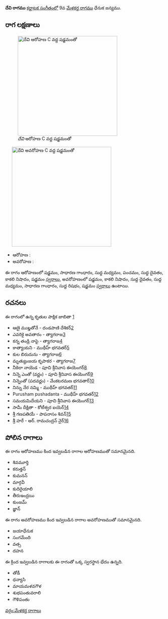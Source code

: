 {{Infobox ragam
	| name          	= దేవి
	| synonym	    	= 
	| mela          	= 
	| chakra        	= 
	| janaka        	= 
	| type          	= షడవ
	| arohanam      	= {{svaraC|S|G2|M1|P|D1|N3|S'}} 
	| avarohanam    	= {{svaraC|S'|N3|D1|M1|G2|R1|S}}
	| jeeva         	=
	| chhaya        	=
	| nyasa         	=
	| vishesha      	= 
	| equivalent  		= 
}}
{{కర్ణాటక సంగీత రాగాలు}}
'''దేవి రాగము''' [[కర్ణాటక సంగీతం]]లో 9వ [[మేళకర్త రాగము]] ధేనుక జన్యము. 


==రాగ లక్షణాలు==
[[Image:devi_ar_kb2wiki.png|thumb|right|316px|''దేవి'' ఆరోహణ C వద్ద షడ్జమంతో]]
	[[Image:devi_av_kb2wiki.png|thumb|right|316px|''దేవి'' అవరోహణ C వద్ద షడ్జమంతో]]

* ఆరోహణ : {{svaraC|S|G2|M1|P|D1|N3|S'}} 
* అవరోహణ : {{svaraC|S'|N3|D1|M1|G2|R1|S}}

ఈ రాగం ఆరోహణంలో షడ్జమం, సాధారణ  గాంధారం, సుద్ద మధ్యమం, పంచమం, సుద్ద దైవతం, కాకలి  నిషాదం, షడ్జమం [[స్వరాలు]], అవరోహణంలో షడ్జమం, కాకలి  నిషాదం, సుద్ద దైవతం, సుద్ద మధ్యమం, సాధారణ  గాంధారం, సుద్ద  రిషభం, షడ్జమం [[స్వరాలు]] ఉంటాయి.

==రచనలు==
ఈ రాగంలో ఉన్న కృతుల పాక్షిక జాబితా [https://github.com/ssrihari/ragavardhini/blob/master/ragas/kritis.psv]
* ఆణై ముఖ్తతోనే - దండపాణి దేశికర్[http://www.karnatik.com/c1277.shtml]
* ఎవరికై అవతారం - త్యాగరాజ[http://www.karnatik.com/c2323.shtml]
* కన్న తండ్రి  నాపై - త్యాగరాజ[http://www.karnatik.com/c2389.shtml]
* కాత్యాయని - ముథీహ్ భగవతర్[http://www.karnatik.com/c2034.shtml]
* కుల బిరుదును - త్యాగరాజ[http://www.karnatik.com/c2413.shtml]
* మృత్యుంజయ కృపాకర - త్యాగరాజ[http://www.karnatik.com/c2564.shtml]
* నీకెలా నాయెడ - పూచి శ్రీనివాస ఈయెంగర్[http://www.karnatik.com/c1067.shtml]
* నిన్నె ఎంతో  (వర్ణం) - పూచి శ్రీనివాస ఈయెంగర్[http://www.karnatik.com/c3243.shtml]
* నిన్నెంతో (పదవర్ణం) - వేంకటరమణ భగవతార్[http://www.karnatik.com/c3191.shtml]
* నిన్ను నేర నమ్మి - ముథీహ్ భగవతర్[http://www.karnatik.com/c2190.shtml]
* Purusham pushadanta - ముథీహ్ భగవతర్[http://www.karnatik.com/c1989.shtml]
* సమయమిదేయని - పూచి శ్రీనివాస ఈయెంగర్[http://www.karnatik.com/c3256.shtml]
* సామీ దీక్షితా - కోటీశ్వర ఐయెర్[http://www.karnatik.com/c1888.shtml]
* శ్రీ గణపతియే - పాపనాసం  శివన్[http://www.karnatik.com/c1591.shtml]
* శ్రీ హరే - ఆర్. రామచంద్రన్ నైర్[http://www.karnatik.com/c3128.shtml]




==పోలిన రాగాలు==
ఈ రాగం ఆరోహణము కింద ఇవ్వబడిన రాగాల ఆరోహణముతో సమానమైనది.
* శివమూర్తి
* కరుత్తన్
* కుమనన్
* మార్గవీ
* కుదిరైయాలి
* తీరుఇంద్రయి
*  కుంజమ్
*  జ్ఞాన్

ఈ రాగం అవరోహణము కింద ఇవ్వబడిన రాగాల అవరోహణముతో సమానమైనది.
* జయాధేనుక
* సంగమేంది
* వత్స
* దహన

ఈ క్రింద ఇవ్వబడిన రాగాలకు ఈ రాగంతో ఒక్క స్వరస్థాన భేదం ఉన్నది.
* తోడీ
* ధన్యాసి
* మాయమళవగౌళ
* శుభపంతువరాలి
* గౌళిపంతు



[[వర్గం:మేళకర్త రాగాలు]]